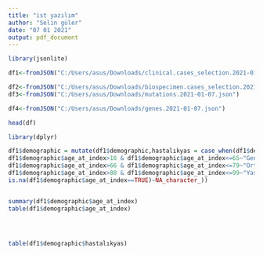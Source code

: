 ```yaml
---
title: "ist yazılım"
author: "Selin güler"
date: "07 01 2021"
output: pdf_document
---
```


```r
library(jsonlite)

df1<-fromJSON("C:/Users/asus/Downloads/clinical.cases_selection.2021-01-07.json")

df2<-fromJSON("C:/Users/asus/Downloads/biospecimen.cases_selection.2021-01-07.json")
df3<-fromJSON("C:/Users/asus/Downloads/mutations.2021-01-07.json")

df4<-fromJSON("C:/Users/asus/Downloads/genes.2021-01-07.json")

head(df)

```

```r
library(dplyr)
```




```r
df1$demographic = mutate(df1$demographic,hastalıkyas = case_when(df1$demographic$age_at_index<=17~"Ergen yaş aralığı",
df1$demographic$age_at_index>18 & df1$demographic$age_at_index<=65~"Genç yaş aralığı",
df1$demographic$age_at_index>66 & df1$demographic$age_at_index<=79~"Orta yaş aralığı",
df1$demographic$age_at_index>80 & df1$demographic$age_at_index<=99~"Yaşlı",
is.na(df1$demographic$age_at_index==TRUE)~NA_character_))


summary(df1$demographic$age_at_index)
table(df1$demographic$age_at_index)




table(df1$demographic$hastalıkyas)
```

